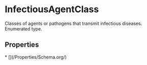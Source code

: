   
# InfectiousAgentClass

Classes of agents or pathogens that transmit infectious diseases. Enumerated type.

## Properties

<Grid>
* [](/Properties/Schema.org/)
</Grid>

